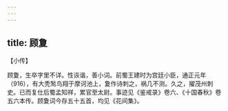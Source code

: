 ```yaml
---
---
---
```

title: 顾夐
---







【小传】


顾夐，生卒字里不详。性诙谐，善小词。前蜀王建时为宫廷小臣，通正元年（916），有大秃鹙鸟翔于摩诃池上，夐作诗刺之，祸几不测。久之，擢茂州刺史。已而复仕后蜀孟知祥，累官至太尉。事迹见《鉴戒录》卷六、《十国春秋》卷五六本传。顾夐词今存五十五首，均见《花间集》。